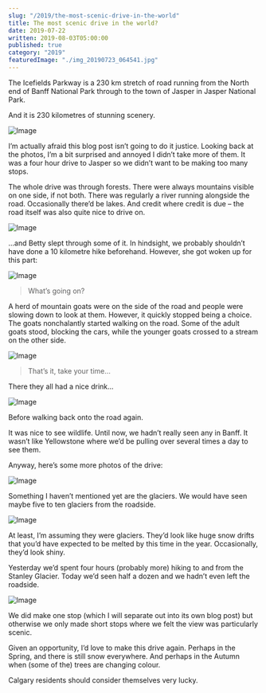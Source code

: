 ```yaml
---
slug: "/2019/the-most-scenic-drive-in-the-world"
title: The most scenic drive in the world?
date: 2019-07-22
written: 2019-08-03T05:00:00
published: true
category: "2019"
featuredImage: "./img_20190723_064541.jpg"
---
```


The Icefields Parkway is a 230 km stretch of road running from the North end of Banff National Park through to the town of Jasper in Jasper National Park.

And it is 230 kilometres of stunning scenery.

![Image](img_20190723_053642.jpg)

I’m actually afraid this blog post isn’t going to do it justice. Looking back at the photos, I’m a bit surprised and annoyed I didn’t take more of them. It was a four hour drive to Jasper so we didn’t want to be making too many stops.

The whole drive was through forests. There were always mountains visible on one side, if not both. There was regularly a river running alongside the road. Occasionally there’d be lakes. And credit where credit is due – the road itself was also quite nice to drive on.

![Image](img_20190723_055907.jpg)

…and Betty slept through some of it. In hindsight, we probably shouldn’t have done a 10 kilometre hike beforehand. However, she got woken up for this part:

![Image](img_20190723_060929.jpg)

> What’s going on?

A herd of mountain goats were on the side of the road and people were slowing down to look at them. However, it quickly stopped being a choice. The goats nonchalantly started walking on the road. Some of the adult goats stood, blocking the cars, while the younger goats crossed to a stream on the other side.

![Image](img_20190723_061332.jpg)

> That’s it, take your time…

There they all had a nice drink…

![Image](img_20190723_061040.jpg)

Before walking back onto the road again.

It was nice to see wildlife. Until now, we hadn’t really seen any in Banff. It wasn’t like Yellowstone where we’d be pulling over several times a day to see them.

Anyway, here’s some more photos of the drive:

![Image](img_20190723_064541.jpg)

Something I haven’t mentioned yet are the glaciers. We would have seen maybe five to ten glaciers from the roadside.

![Image](img_20190723_083254.jpg)

At least, I’m assuming they were glaciers. They’d look like huge snow drifts that you’d have expected to be melted by this time in the year. Occasionally, they’d look shiny.

Yesterday we’d spent four hours (probably more) hiking to and from the Stanley Glacier. Today we’d seen half a dozen and we hadn’t even left the roadside.

![Image](img_20190723_071227.jpg)

We did make one stop (which I will separate out into its own blog post) but otherwise we only made short stops where we felt the view was particularly scenic.

Given an opportunity, I’d love to make this drive again. Perhaps in the Spring, and there is still snow everywhere. And perhaps in the Autumn when (some of the) trees are changing colour.

Calgary residents should consider themselves very lucky.